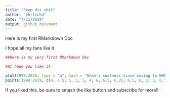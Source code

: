 ```yaml
---
title: "Peep dis shit"
author: "ehrlichd"
date: "7/11/2019"
output: github_document
---
```


Here is my first RMarkdown Doc

I hope all my fans like it
```r
##Here is my very first RMarkdown Doc

##I hope you like it

plot(1999:2019, type = "n", main = "Sean's coolness since moving to WHB", xlab = "Year", ylab = "Coolness", las = 2, ylim = c(0,10), xlim = c(1999,2019))
points(1999:2019, c(4, 4.5, 5, 5, 5, 4, 6, 6.5, 6.25, 6.5, 6, 2, 3, 6.5, 7, 7.25, 7.1, 7, 6.8, 2, 1), pch = 16, col = c(rep("yellow", 11), "red", "red", "yellow", rep("green", 5), "yellow", "red", "darkred"))
```

If you liked this, be sure to smash the like button and subscribe for more!!

